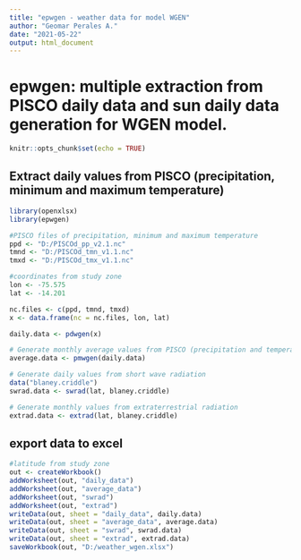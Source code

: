 ---
title: "epwgen - weather data for model WGEN"
author: "Geomar Perales A."
date: "2021-05-22"
output: html_document
---

# epwgen: multiple extraction from PISCO daily data and sun daily data generation for WGEN model.

```{r setup, include=FALSE}
knitr::opts_chunk$set(echo = TRUE)
```

## Extract daily values from PISCO (precipitation, minimum and maximum temperature)

```{r}
library(openxlsx)
library(epwgen)

#PISCO files of precipitation, minimum and maximum temperature
ppd <- "D:/PISCOd_pp_v2.1.nc"
tmnd <- "D:/PISCOd_tmn_v1.1.nc"
tmxd <- "D:/PISCOd_tmx_v1.1.nc"

#coordinates from study zone
lon <- -75.575
lat <- -14.201

nc.files <- c(ppd, tmnd, tmxd)
x <- data.frame(nc = nc.files, lon, lat)

daily.data <- pdwgen(x)

# Generate monthly average values from PISCO (precipitation and temperature)
average.data <- pmwgen(daily.data)

# Generate daily values from short wave radiation
data("blaney.criddle")
swrad.data <- swrad(lat, blaney.criddle)

# Generate monthly values from extraterrestrial radiation
extrad.data <- extrad(lat, blaney.criddle)
```

## export data to excel
```{r}
#latitude from study zone
out <- createWorkbook()
addWorksheet(out, "daily_data")
addWorksheet(out, "average_data")
addWorksheet(out, "swrad")
addWorksheet(out, "extrad")
writeData(out, sheet = "daily_data", daily.data)
writeData(out, sheet = "average_data", average.data)
writeData(out, sheet = "swrad", swrad.data)
writeData(out, sheet = "extrad", extrad.data)
saveWorkbook(out, "D:/weather_wgen.xlsx")
```
